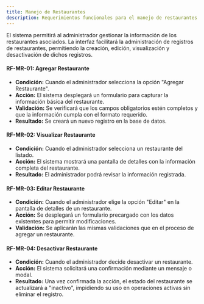 ```yaml
---
title: Manejo de Restaurantes
description: Requerimientos funcionales para el manejo de restaurantes
---
```



<Aside type="tip" title="Obejtivo">
El sistema permitirá al administrador gestionar la información de los restaurantes asociados. La interfaz facilitará la administración de registros de restaurantes, permitiendo la creación, edición, visualización y desactivación de dichos registros.
</Aside>

#### RF-MR-01: Agregar Restaurante

- **Condición:** Cuando el administrador selecciona la opción "Agregar Restaurante".
- **Acción:** El sistema desplegará un formulario para capturar la información básica del restaurante.
- **Validación:** Se verificará que los campos obligatorios estén completos y que la información cumpla con el formato requerido.
- **Resultado:** Se creará un nuevo registro en la base de datos.

#### RF-MR-02: Visualizar Restaurante

- **Condición:** Cuando el administrador selecciona un restaurante del listado.
- **Acción:** El sistema mostrará una pantalla de detalles con la información completa del restaurante.
- **Resultado:** El administrador podrá revisar la información registrada.

#### RF-MR-03: Editar Restaurante

- **Condición:** Cuando el administrador elige la opción "Editar" en la pantalla de detalles de un restaurante.
- **Acción:** Se desplegará un formulario precargado con los datos existentes para permitir modificaciones.
- **Validación:** Se aplicarán las mismas validaciones que en el proceso de agregar un restaurante.

#### RF-MR-04: Desactivar Restaurante

- **Condición:** Cuando el administrador decide desactivar un restaurante.
- **Acción:** El sistema solicitará una confirmación mediante un mensaje o modal.
- **Resultado:** Una vez confirmada la acción, el estado del restaurante se actualizará a "inactivo", impidiendo su uso en operaciones activas sin eliminar el registro.
